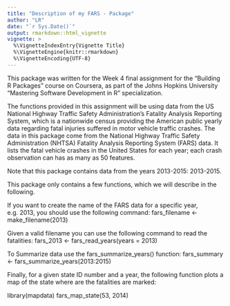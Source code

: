 ```yaml
---
title: "Description of my FARS - Package"
author: "LR"
date: "`r Sys.Date()`"
output: rmarkdown::html_vignette
vignette: >
  %\VignetteIndexEntry{Vignette Title}
  %\VignetteEngine{knitr::rmarkdown}
  %\VignetteEncoding{UTF-8}
---
```


This package was written for the Week 4 final assignment for the "Building R Packages" course on Coursera, as part of the Johns Hopkins University "Mastering Software Development in R" specialization.

The functions provided in this assignment will be using data from the US National Highway Traffic Safety Administration's Fatality Analysis Reporting System, which is a nationwide census providing the American public yearly data regarding fatal injuries suffered in motor vehicle traffic crashes. 
The data in this package come from the National Highway Traffic Safety Administration (NHTSA) Fatality Analysis Reporting System (FARS) data. It lists the fatal vehicle crashes in the United States for each year; each crash observation can has as many as 50 features.

Note that this package contains data from the years 2013-2015: 2013-2015.


This package only contains a few functions, which we will describe in the following.  


If you want to create the name of the FARS data for a specific year, e.g. 2013, you should use the following command:
fars_filename <- make_filename(2013)

Given a valid filename you can use the following command to read the fatalities:
fars_2013 <- fars_read_years(years = 2013)

To Summarize data use the fars_summarize_years() function:
fars_summary <- fars_summarize_years(2013:2015)

Finally, for a given state ID number and a year, the following function plots a map of the state where are the fatalities are 
marked:

library(mapdata)
fars_map_state(53, 2014)


